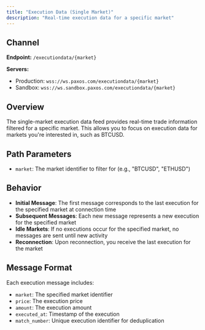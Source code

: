 ```yaml
---
title: "Execution Data (Single Market)"
description: "Real-time execution data for a specific market"
---
```


## Channel

**Endpoint:** `/executiondata/{market}`

**Servers:**
- Production: `wss://ws.paxos.com/executiondata/{market}`
- Sandbox: `wss://ws.sandbox.paxos.com/executiondata/{market}`

## Overview

The single-market execution data feed provides real-time trade information filtered for a specific market. This allows you to focus on execution data for markets you're interested in, such as BTCUSD.

## Path Parameters

- `market`: The market identifier to filter for (e.g., "BTCUSD", "ETHUSD")

## Behavior

- **Initial Message**: The first message corresponds to the last execution for the specified market at connection time
- **Subsequent Messages**: Each new message represents a new execution for the specified market
- **Idle Markets**: If no executions occur for the specified market, no messages are sent until new activity
- **Reconnection**: Upon reconnection, you receive the last execution for the market

## Message Format

Each execution message includes:
- `market`: The specified market identifier
- `price`: The execution price
- `amount`: The execution amount  
- `executed_at`: Timestamp of the execution
- `match_number`: Unique execution identifier for deduplication